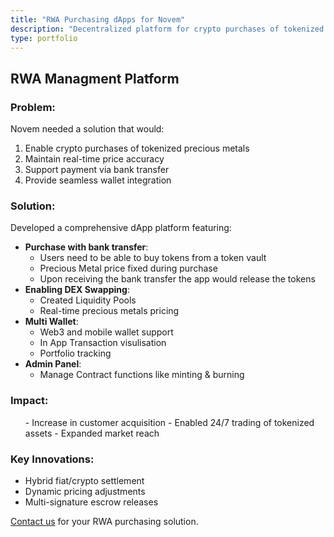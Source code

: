 ```yaml
---
title: "RWA Purchasing dApps for Novem"
description: "Decentralized platform for crypto purchases of tokenized precious metals"
type: portfolio
---
```



## RWA Managment Platform

### Problem:
Novem needed a solution that would:
1. Enable crypto purchases of tokenized precious metals
2. Maintain real-time price accuracy
3. Support payment via bank transfer
4. Provide seamless wallet integration

### Solution:
Developed a comprehensive dApp platform featuring:
- **Purchase with bank transfer**:
  - Users need to be able to buy tokens from a token vault
  - Precious Metal price fixed during purchase
  - Upon receiving the bank transfer the app would release the tokens
- **Enabling DEX Swapping**:
  - Created Liquidity Pools
  - Real-time precious metals pricing   
- **Multi Wallet**:
  - Web3 and mobile wallet support
  - In App Transaction visulisation
  - Portfolio tracking
- **Admin Panel**:
  - Manage Contract functions like minting & burning 

### Impact:
<ul className="impact-list">
- Increase in customer acquisition
- Enabled 24/7 trading of tokenized assets
- Expanded market reach
</ul>

### Key Innovations:
- Hybrid fiat/crypto settlement
- Dynamic pricing adjustments
- Multi-signature escrow releases

[Contact us](/contact) for your RWA purchasing solution.

